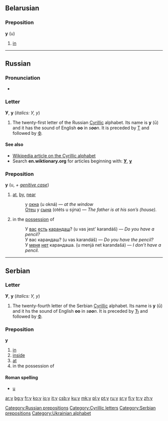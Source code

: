 {{also|y|ყ|Appendix:Variations of "y"}}
==Belarusian==

===Preposition===
'''у''' (u)

# [[in]]

----

==Russian==

===Pronunciation===
* {{IPA|[u]|lang=ru}}

===Letter===
'''У''', '''у''' (''italics: У, у'')

# The twenty-first letter of the Russian [[Cyrillic]] alphabet. Its name is '''у''' (ū) and it has the sound of English '''oo''' in ''s'''oo'''n''. It is preceded by [[т|Т]] and followed by [[ф|Ф]].

====See also====
* [[w:Cyrillic alphabet|Wikipedia article on the Cyrillic alphabet]]
* Search '''en.wiktionary.org''' for articles beginning with: '''[http://en.wiktionary.org/w/index.php?title=Special%3AAllpages&from=%D0%A3&namespace=0 У]''', '''[http://en.wiktionary.org/w/index.php?title=Special%3AAllpages&from=%D1%83&namespace=0 у]'''

===Preposition===
'''у''' (u, ''+ [[genitive case]]'')

# [[at]], [[by]], [[near]]
#: у [[окно|окна]] (u okná) — ''at the window''
#: [[Отец]] у [[сын|сына]] (otéts u sýna) — ''The father is at his son’s (house).''
# in the [[possession]] of
#: У [[вы|вас]] [[есть]] [[карандаш]]? (u vas jest’ karandáš) — ''Do you have a pencil?''
#: У вас карандаш? (u vas karandáš) — ''Do you have the pencil?''
#: У [[я|меня]] [[нет]] карандаша. (u menjá net karandašá) — ''I don’t have a pencil.''

[[Category:Russian prepositions]]

----

==Serbian==

===Letter===
'''У''', '''у''' (''italics: У, у'')

# The twenty-fourth letter of the Serbian [[Cyrillic]] alphabet. Its name is '''у''' (ū) and it hs the sound of English '''oo''' in ''s'''oo'''n''. It is preceded by [[ћ|Ћ]] and followed by [[ф|Ф]].

===Preposition===
'''у'''

# [[in]]
# [[inside]]
# [[at]]
# in the possession of

====Roman spelling====
* [[u#Serbian|u]]

[[Category:Cyrillic letters]]
[[Category:Serbian prepositions]]
[[Category:Ukrainian alphabet]]

[[ar:у]]
[[bg:у]]
[[fr:у]]
[[ko:у]]
[[io:у]]
[[it:у]]
[[csb:у]]
[[ku:у]]
[[mk:у]]
[[pl:у]]
[[pt:у]]
[[ru:у]]
[[sr:у]]
[[fi:у]]
[[tr:у]]
[[zh:у]]